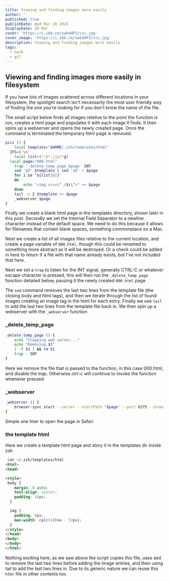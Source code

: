 ```yaml
---
title: Viewing and finding images more easily
author: ''
published: true
publishDate: Wed Mar 20 2024
displayDate: 20 Mar
cover: 'https://i.ibb.co/swkd4P2/ccc.jpg'
cover_image: 'https://i.ibb.co/swkd4P2/ccc.jpg'
description: Viewing and finding images more easily
tags:
  - bash
  - git
---
```


## Viewing and finding images more easily in filesystem

If you have lots of images scattered across different locations in your filesystem, the spotlight search isn't necessarily the most user friendly way of finding the one you're looking for if you don't know the name of the file.

The small script below finds all images relative to the point the function is run, creates a html page and populates it with each image it finds. It then spins up a webserver and opens the newly created page. Once the command is terminated the temporary html page is removed.


```bash
pics () {
	local template="$HOME/.zsh/templates/html"
  IFS=$'\n'
	local list=(**/*.[jp]*g)
  local page="000.html"
	trap '_delete_temp_page $page' INT
	sed '$d' $template | sed '$d' > $page
	for i in "${list[@]}"
	do
		echo "<img src=\"./$i\">" >> $page
	done
	tail -n 2 $template >> $page
	_webserver $page
}
```

Firstly we create a blank html page in the templates directory, shown later in this post. Secondly we set the Internal Field Separator to a newline character instead of the default space. We need to do this because it allows for filenames that contain blank spaces, something commonplace on a Mac.

Next we create a list of all images files relative to the current location, and create a page variable of `000.html`, though this could be renamed to something more abstract as it will be destroyed. Or a check could be added in here to return if a file with that name already exists, but I've not included that here.

Next we set a `trap` to listen for the INT signal, generally CTRL-C or whatever escape character is pressed, this will then run the `_delete_temp_page` function detailed below, passing it the newly created `000.html` page.

The `sed` command removes the last two lines from the template file (the closing body and html tags), and then we iterate through the list of found images creating an image tag in the html for each entry. Finally we use `tail` to add the last two lines from the template file back in. We then spin up a webserver with the `_webserver` function

### _delete_temp_page

```bash
_delete_temp_page () {
	echo "Stopping web server..."
	echo "Removing $1"
	[ -f $1 ] && rm $1
	trap - INT
}
```

Here we remove the file that is passed to the function, in this case 000.html, and disable the trap. Otherwise ctrl-c will continue to invoke the function whenever pressed

### _webserver

```bash
_webserver () {
	browser-sync start --server --startPath "$page" --port 6375 --browser "safari"
}
```

Simple one liner to open the page in Safari

### the template html

Here we create a template html page and story it in the templates dir inside zsh

```html
 cat ~/.zsh/templates/html
<html>
<head>

<style>
 body {
    margin: 0 auto;
    text-align: center;
    padding: 16px;
  }

  img {
    padding: 8px;
    max-width: calc(100vw - 32px);
  }
</style>
</head>
<body>
</body>
</html>
```

Nothing exciting here, as we saw above the script copies this file, uses sed to remove the last two lines before adding the image entries, and then using tail to add the last two lines in. Due to its generic nature we can reuse this `html` file in other contexts too.
